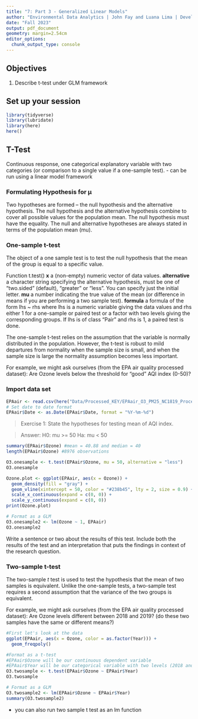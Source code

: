 ```yaml
---
title: "7: Part 3 - Generalized Linear Models"
author: "Environmental Data Analytics | John Fay and Luana Lima | Developed by Kateri Salk"
date: "Fall 2023"
output: pdf_document
geometry: margin=2.54cm
editor_options: 
  chunk_output_type: console
---
```


## Objectives
1. Describe t-test under GLM framework

## Set up your session

```r
library(tidyverse)
library(lubridate)
library(here)
here()
```

## T-Test

Continuous response, one categorical explanatory variable with two categories (or comparison to a single value if a one-sample test).
- can be run using a linear model framework

### Formulating Hypothesis for µ

Two hypotheses are formed – the null hypothesis and the alternative hypothesis.
The null hypothesis and the alternative hypothesis combine to cover all possible values for the population mean.
The null hypothesis must have the equality.
The null and alternative hypotheses are always stated in terms of the population mean (mu).

### One-sample t-test
The object of a one sample test is to test the null hypothesis that the mean of the group is equal to a specific value. 


Function t.test()
**x**	a (non-empty) numeric vector of data values.
**alternative** a character string specifying the alternative hypothesis, must be one of "two.sided" (default), "greater" or "less". You can specify just the initial letter.
**mu** a number indicating the true value of the mean (or difference in means if you are performing a two sample test).
**formula** a formula of the form lhs ~ rhs where lhs is a numeric variable giving the data values and rhs either 1 for a one-sample or paired test or a factor with two levels giving the corresponding groups. If lhs is of class "Pair" and rhs is 1, a paired test is done.

The one-sample t-test relies on the assumption that the variable is normally distributed in the population. However, the t-test is robust to mild departures from normality when the sample size is small, and when the sample size is large the normality assumption becomes less important.


For example, we might ask ourselves (from the EPA air quality processed dataset): 
Are Ozone levels below the threshold for "good" AQI index (0-50)?

### Import data set

```r
EPAair <- read.csv(here("Data/Processed_KEY/EPAair_O3_PM25_NC1819_Processed.csv"), stringsAsFactors = TRUE)
# Set date to date format
EPAair$Date <- as.Date(EPAair$Date, format = "%Y-%m-%d")

```


> Exercise 1: State the hypotheses for testing mean of AQI index.

> Answer: 
H0: mu >= 50
Ha: mu < 50

```r
summary(EPAair$Ozone) #mean = 40.88 and median = 40
length(EPAair$Ozone) #8976 observations

O3.onesample <- t.test(EPAair$Ozone, mu = 50, alternative = "less")
O3.onesample

Ozone.plot <- ggplot(EPAair, aes(x = Ozone)) +
  geom_density(fill = "gray") +
  geom_vline(xintercept = 50, color = "#238b45", lty = 2, size = 0.9) +
  scale_x_continuous(expand = c(0, 0)) + 
  scale_y_continuous(expand = c(0, 0))
print(Ozone.plot)

# Format as a GLM
O3.onesample2 <- lm(Ozone ~ 1, EPAair)
O3.onesample2
```

Write a sentence or two about the results of this test. Include both the results of the test and an interpretation that puts the findings in context of the research question.

> 

### Two-sample t-test

The two-sample *t* test is used to test the hypothesis that the mean of two samples is equivalent. Unlike the one-sample tests, a two-sample test requires a second assumption that the variance of the two groups is equivalent. 

For example, we might ask ourselves (from the EPA air quality processed dataset): 
Are Ozone levels different between 2018 and 2019? (do these two samples have the same or different means?)

```r
#First let's look at the data
ggplot(EPAair, aes(x = Ozone, color = as.factor(Year))) +
  geom_freqpoly()

#Format as a t-test
#EPAair$Ozone will be our continuous dependent variable
#EPAair$Year will be our categorical variable with two levels (2018 and 2019)
O3.twosample <- t.test(EPAair$Ozone ~ EPAair$Year)
O3.twosample

# Format as a GLM
O3.twosample2 <- lm(EPAair$Ozone ~ EPAair$Year)
summary(O3.twosample2)

```

- you can also run two sample t test as an lm function



